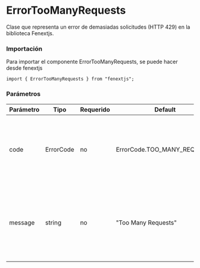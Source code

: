 # ErrorTooManyRequests

Clase que representa un error de demasiadas solicitudes (HTTP 429) en la biblioteca Fenextjs.

### Importación

Para importar el componente ErrorTooManyRequests, se puede hacer desde fenextjs

```tsx copy
import { ErrorTooManyRequests } from "fenextjs";
```

### Parámetros

| Parámetro | Tipo | Requerido | Default | Descripcion |
| --------- | ---- | --------- | ------- | ----------- |
| code | ErrorCode | no | ErrorCode.TOO_MANY_REQUESTS | Código de error específico que indica que se ha excedido el límite de solicitudes permitidas. |
| message | string | no | "Too Many Requests" | Mensaje de error que describe la naturaleza del problema cuando se excede el límite de solicitudes. |
